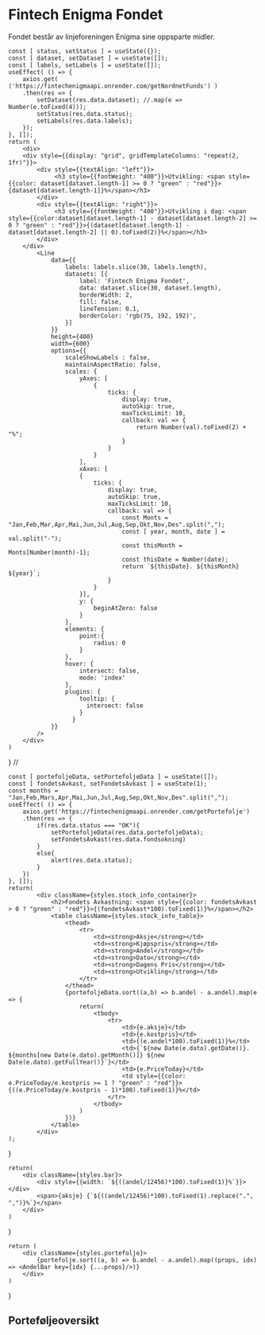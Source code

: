 # Fintech Enigma Fondet
Fondet består av linjeforeningen Enigma sine oppsparte midler. 




    const [ status, setStatus ] = useState({});
    const [ dataset, setDataset ] = useState([]);
    const [ labels, setLabels ] = useState([]);
    useEffect( () => {
        axios.get( ('https://fintechenigmaapi.onrender.com/getNordnetFunds') )
        .then(res => {
            setDataset(res.data.dataset); //.map(e => Number(e.toFixed(4)));
            setStatus(res.data.status);
            setLabels(res.data.labels);
        });
    }, []);
    return (
        <div>
        <div style={{display: "grid", gridTemplateColumns: "repeat(2, 1fr)"}}>
            <div style={{textAlign: "left"}}>
                 <h3 style={{fontWeight: "400"}}>Utvikling: <span style={{color: dataset[dataset.length-1] >= 0 ? "green" : "red"}}>{dataset[dataset.length-1]}%</span></h3>
            </div>
            <div style={{textAlign: "right"}}>
                 <h3 style={{fontWeight: "400"}}>Utvikling i dag: <span style={{color:dataset[dataset.length-1] - dataset[dataset.length-2] >= 0 ? "green" : "red"}}>{(dataset[dataset.length-1] - dataset[dataset.length-2] || 0).toFixed(2)}%</span></h3>
            </div>
        </div>
            <Line 
                data={{
                    labels: labels.slice(30, labels.length),
                    datasets: [{
                        label: 'Fintech Enigma Fondet',
                        data: dataset.slice(30, dataset.length),
                        borderWidth: 2,
                        fill: false,
                        lineTension: 0.1,
                        borderColor: 'rgb(75, 192, 192)',
                    }]
                }}
                height={400}
                width={600}
                options={{
                    scaleShowLabels : false,
                    maintainAspectRatio: false,
                    scales: {
                        yAxes: [
                            {
                                ticks: {
                                    display: true,
                                    autoSkip: true,
                                    maxTicksLimit: 10,
                                    callback: val => {
                                        return Number(val).toFixed(2) + "%";
                                    }
                                }
                            }
                        ],
                        xAxes: [
                        {
                            ticks: {
                                display: true,
                                autoSkip: true,
                                maxTicksLimit: 10,
                                callback: val => {
                                    const Monts = "Jan,Feb,Mar,Apr,Mai,Jun,Jul,Aug,Sep,Okt,Nov,Des".split(",");
                                    const [ year, month, date ] = val.split("-");
                                    const thisMonth = Monts[Number(month)-1];
                                    const thisDate = Number(date);
                                    return `${thisDate}. ${thisMonth} ${year}`;
                                }
                            }
                        }],
                        y: {
                            beginAtZero: false
                        }
                    },
                    elements: {
                        point:{
                            radius: 0
                        }
                    },
                    hover: {
                        intersect: false,
                        mode: 'index'
                    },
                    plugins: {
                        tooltip: {
                          intersect: false
                        }
                      }
                }}
            />
        </div>
    )
}
// <PortefoljeOversikt portefoljeData={portefoljeData} fondetsVerdi={fondetsVerdi}/>


    const [ portefoljeData, setPortefoljeData ] = useState([]);
    const [ fondetsAvkast, setFondetsAvkast ] = useState(1);
    const months = "Jan,Feb,Mars,Apr,Mai,Jun,Jul,Aug,Sep,Okt,Nov,Des".split(",");
    useEffect( () => {
        axios.get('https://fintechenigmaapi.onrender.com/getPortefolje')
        .then(res => {
            if(res.data.status === "OK"){
                setPortefoljeData(res.data.portefoljeData);
                setFondetsAvkast(res.data.fondsokning)
            }
            else{
                alert(res.data.status);
            }
        })
    }, []);
    return(
            <div className={styles.stock_info_container}>
                <h2>Fondets Avkastning: <span style={{color: fondetsAvkast > 0 ? "green" : "red"}}>{(fondetsAvkast*100).toFixed(1)}%</span></h2>
                <table className={styles.stock_info_table}>
                    <thead>
                        <tr>
                            <td><strong>Aksje</strong></td>
                            <td><strong>Kjøpspris</strong></td>
                            <td><strong>Andel</strong></td>
                            <td><strong>Dato</strong></td>
                            <td><strong>Dagens Pris</strong></td>
                            <td><strong>Utvikling</strong></td>
                        </tr>
                    </thead>
                    {portefoljeData.sort((a,b) => b.andel - a.andel).map(e => {
                        return(
                            <tbody>
                                <tr>
                                    <td>{e.aksje}</td>
                                    <td>{e.kostpris}</td>
                                    <td>{(e.andel*100).toFixed(1)}%</td>
                                    <td>{`${new Date(e.dato).getDate()}. ${months[new Date(e.dato).getMonth()]} ${new Date(e.dato).getFullYear()}`}</td>
                                    <td>{e.PriceToday}</td>
                                    <td style={{color: e.PriceToday/e.kostpris >= 1 ? "green" : "red"}}>{((e.PriceToday/e.kostpris - 1)*100).toFixed(1)}%</td>
                                </tr>
                            </tbody>
                        )
                    })}
                </table>
            </div>
    );
}

    return(
        <div className={styles.bar}>
            <div style={{width: `${((andel/12456)*100).toFixed(1)}%`}}></div>
            <span>{aksje} {`${((andel/12456)*100).toFixed(1).replace(".", ",")}%`}</span>
        </div>
    )
}

    return (
        <div className={styles.portefolje}>
            {portefolje.sort((a, b) => b.andel - a.andel).map((props, idx) => <AndelBar key={idx} {...props}/>)}
        </div>
    )
}




## Porteføljeoversikt

<PortefoljeOversikt />